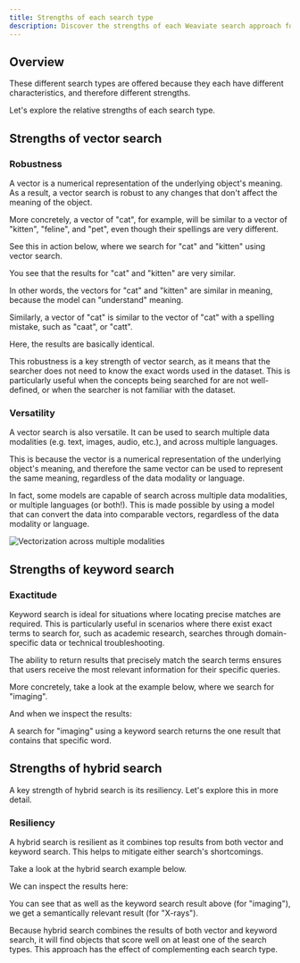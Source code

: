 ```yaml
---
title: Strengths of each search type
description: Discover the strengths of each Weaviate search approach for specific use cases.
---
```




## <i class="fa-solid fa-square-chevron-right"></i> Overview

These different search types are offered because they each have different characteristics, and therefore different strengths.

Let's explore the relative strengths of each search type.

## <i class="fa-solid fa-square-chevron-right"></i> Strengths of vector search

### <i class="fa-solid fa-chalkboard"></i> Robustness

A vector is a numerical representation of the underlying object's meaning. As a result, a vector search is robust to any changes that don't affect the meaning of the object.

More concretely, a vector of "cat", for example, will be similar to a vector of "kitten", "feline", and "pet", even though their spellings are very different.

See this in action below, where we search for "cat" and "kitten" using vector search.

<Tabs className="code" groupId="languages">

 <TabItem value="py" label="Python">
    <FilteredTextBlock
      text={PyCode}
      startMarker="# START robustnessExampleWords"
      endMarker="# END robustnessExampleWords"
      language="py"
    />
  </TabItem>

</Tabs>

You see that the results for "cat" and "kitten" are very similar.

In other words, the vectors for "cat" and "kitten" are similar in meaning, because the model can "understand" meaning.

<FilteredTextBlock
  text={PyCode}
  startMarker="# START responseRobustnessExampleWords"
  endMarker="# END responseRobustnessExampleWords"
  language="json"
/>

Similarly, a vector of "cat" is similar to the vector of "cat" with a spelling mistake, such as "caat", or "catt".

<Tabs className="code" groupId="languages">

 <TabItem value="py" label="Python">
    <FilteredTextBlock
      text={PyCode}
      startMarker="# START robustnessExampleSpelling"
      endMarker="# END robustnessExampleSpelling"
      language="py"
    />
  </TabItem>

</Tabs>

Here, the results are basically identical.

<FilteredTextBlock
  text={PyCode}
  startMarker="# START responseRobustnessExampleSpelling"
  endMarker="# END responseRobustnessExampleSpelling"
  language="json"
/>

This robustness is a key strength of vector search, as it means that the searcher does not need to know the exact words used in the dataset. This is particularly useful when the concepts being searched for are not well-defined, or when the searcher is not familiar with the dataset.

### <i class="fa-solid fa-chalkboard"></i> Versatility

A vector search is also versatile. It can be used to search multiple data modalities (e.g. text, images, audio, etc.), and across multiple languages.

This is because the vector is a numerical representation of the underlying object's meaning, and therefore the same vector can be used to represent the same meaning, regardless of the data modality or language.

In fact, some models are capable of search across multiple data modalities, or multiple languages (or both!). This is made possible by using a model that can convert the data into comparable vectors, regardless of the data modality or language.

![Vectorization across multiple modalities](./_img/multimodal_example.png)

## <i class="fa-solid fa-square-chevron-right"></i> Strengths of keyword search

### <i class="fa-solid fa-chalkboard"></i> Exactitude

Keyword search is ideal for situations where locating precise matches are required. This is particularly useful in scenarios where there exist exact terms to search for, such as academic research, searches through domain-specific data or technical troubleshooting.

The ability to return results that precisely match the search terms ensures that users receive the most relevant information for their specific queries.

More concretely, take a look at the example below, where we search for "imaging".

<Tabs className="code" groupId="languages">

 <TabItem value="py" label="Python">
    <FilteredTextBlock
      text={PyCode}
      startMarker="# START bm25Example"
      endMarker="# END bm25Example"
      language="py"
    />
  </TabItem>

</Tabs>

And when we inspect the results:

<FilteredTextBlock
  text={PyCode}
  startMarker="# START bm25Results"
  endMarker="# END bm25Results"
  language="json"
/>

A search for "imaging" using a keyword search returns the one result that contains that specific word.


## <i class="fa-solid fa-square-chevron-right"></i> Strengths of hybrid search

A key strength of hybrid search is its resiliency. Let's explore this in more detail.

### <i class="fa-solid fa-chalkboard"></i> Resiliency

A hybrid search is resilient as it combines top results from both vector and keyword search. This helps to mitigate either search's shortcomings.

Take a look at the hybrid search example below.

<Tabs className="code" groupId="languages">

 <TabItem value="py" label="Python">
    <FilteredTextBlock
      text={PyCode}
      startMarker="# START hybridExample"
      endMarker="# END hybridExample"
      language="py"
    />
  </TabItem>

</Tabs>

We can inspect the results here:

<FilteredTextBlock
  text={PyCode}
  startMarker="# START hybridResults"
  endMarker="# END hybridResults"
  language="json"
/>

You can see that as well as the keyword search result above (for "imaging"), we get a semantically relevant result (for "X-rays").

Because hybrid search combines the results of both vector and keyword search, it will find objects that score well on at least one of the search types. This approach has the effect of complementing each search type.


<!-- ## <i class="fa-solid fa-square-chevron-right"></i> Review

<Quiz questions={varName} />

Any quiz questions

### <i class="fa-solid fa-pen-to-square"></i> Review exercise

:::note <i class="fa-solid fa-square-terminal"></i> Exercise
Try out ...
:::

### <i class="fa-solid fa-lightbulb-on"></i> Key takeaways

:::info
Add summary
:::

## Questions and feedback


<DocsFeedback/>

const varName = [{
  questionText: 'questionText',
  answerOptions: [
    {
      answerText: 'answerOne',
      isCorrect: false,
      feedback: 'feedbackOne',
    },
    {
      answerText: 'answerTwo',
      isCorrect: false,
      feedback: 'feedbackTwo',
    },
    {
      answerText: 'answerThree',
      isCorrect: false,
      feedback: 'feedbackThree',
    },
  ]
}]; -->
